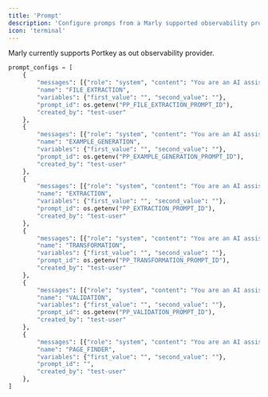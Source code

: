 ```yaml
---
title: 'Prompt'
description: 'Configure promps from a Marly supported observability provider'
icon: 'terminal'
---
```


Marly currently supports Portkey as out observability provider.




```python add_prompts.py
prompt_configs = [
    {
        "messages": [{"role": "system", "content": "You are an AI assistant specialized in extracting fund performance data."}],
        "name": "FILE_EXTRACTION",
        "variables": {"first_value": "", "second_value": ""},
        "prompt_id": os.getenv("PP_FILE_EXTRACTION_PROMPT_ID"),
        "created_by": "test-user"
    },
    {
        "messages": [{"role": "system", "content": "You are an AI assistant specialized in generating examples of fund performance data."}],
        "name": "EXAMPLE_GENERATION",
        "variables": {"first_value": "", "second_value": ""},
        "prompt_id": os.getenv("PP_EXAMPLE_GENERATION_PROMPT_ID"),
        "created_by": "test-user"
    },
    {
        "messages": [{"role": "system", "content": "You are an AI assistant specialized in extracting fund performance information."}],
        "name": "EXTRACTION",
        "variables": {"first_value": "", "second_value": ""},
        "prompt_id": os.getenv("PP_EXTRACTION_PROMPT_ID"),
        "created_by": "test-user"
    },
    {
        "messages": [{"role": "system", "content": "You are an AI assistant specialized in transforming fund performance data."}],
        "name": "TRANSFORMATION",
        "variables": {"first_value": "", "second_value": ""},
        "prompt_id": os.getenv("PP_TRANSFORMATION_PROMPT_ID"),
        "created_by": "test-user"
    },
    {
        "messages": [{"role": "system", "content": "You are an AI assistant specialized in validating fund performance data."}],
        "name": "VALIDATION",
        "variables": {"first_value": "", "second_value": ""},
        "prompt_id": os.getenv("PP_VALIDATION_PROMPT_ID"),
        "created_by": "test-user"
    },
    {
        "messages": [{"role": "system", "content": "You are an AI assistant specialized in looking at images."}],
        "name": "PAGE_FINDER",
        "variables": {"first_value": "", "second_value": ""},
        "prompt_id": "",
        "created_by": "test-user"
    },
]
```